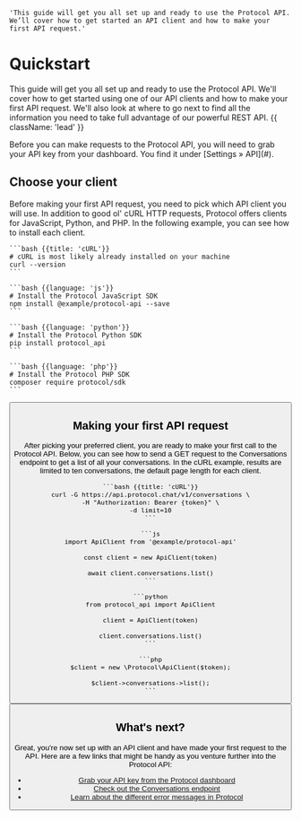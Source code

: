     'This guide will get you all set up and ready to use the Protocol API. We’ll cover how to get started an API client and how to make your first API request.'

# Quickstart

This guide will get you all set up and ready to use the Protocol API. We'll cover how to get started using one of our API clients and how to make your first API request. We'll also look at where to go next to find all the information you need to take full advantage of our powerful REST API. {{ className: 'lead' }}

<Note>
    Before you can make requests to the Protocol API, you will need to grab your
    API key from your dashboard. You find it under [Settings &raquo; API](#).
</Note>

## Choose your client

Before making your first API request, you need to pick which API client you will use. In addition to good ol' cURL HTTP requests, Protocol offers clients for JavaScript, Python, and PHP. In the following example, you can see how to install each client.

<CodeGroup>

    ```bash {{title: 'cURL'}}
    # cURL is most likely already installed on your machine
    curl --version
    ```

    ```bash {{language: 'js'}}
    # Install the Protocol JavaScript SDK
    npm install @example/protocol-api --save
    ```

    ```bash {{language: 'python'}}
    # Install the Protocol Python SDK
    pip install protocol_api
    ```

    ```bash {{language: 'php'}}
    # Install the Protocol PHP SDK
    composer require protocol/sdk
    ```

</CodeGroup>

<Button
    href="/sdks"
    variant="text"
    arrow="right"
    children="Check out our list of first-party SDKs"
/>

## Making your first API request

After picking your preferred client, you are ready to make your first call to the Protocol API. Below, you can see how to send a GET request to the Conversations endpoint to get a list of all your conversations. In the cURL example, results are limited to ten conversations, the default page length for each client.

<CodeGroup tag="GET" label="/v1/conversations">

    ```bash {{title: 'cURL'}}
    curl -G https://api.protocol.chat/v1/conversations \
    -H "Authorization: Bearer {token}" \
    -d limit=10
    ```

    ```js
    import ApiClient from '@example/protocol-api'

    const client = new ApiClient(token)

    await client.conversations.list()
    ```

    ```python
    from protocol_api import ApiClient

    client = ApiClient(token)

    client.conversations.list()
    ```

    ```php
    $client = new \Protocol\ApiClient($token);

    $client->conversations->list();
    ```

</CodeGroup>

<Button
    href="/conversations"
    variant="text"
    arrow="right"
    children="Read the docs for the Conversations endpoint"
/>

## What's next?

Great, you're now set up with an API client and have made your first request to the API. Here are a few links that might be handy as you venture further into the Protocol API:

- [Grab your API key from the Protocol dashboard](#)
- [Check out the Conversations endpoint](/conversations)
- [Learn about the different error messages in Protocol](/errors)
